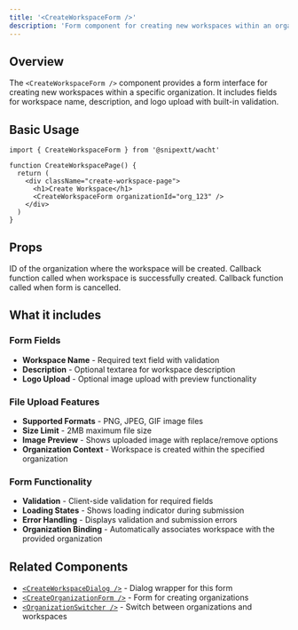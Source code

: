 ```yaml
---
title: '<CreateWorkspaceForm />'
description: 'Form component for creating new workspaces within an organization'
---
```


## Overview

The `<CreateWorkspaceForm />` component provides a form interface for creating new workspaces within a specific organization. It includes fields for workspace name, description, and logo upload with built-in validation.

## Basic Usage

```tsx
import { CreateWorkspaceForm } from '@snipextt/wacht'

function CreateWorkspacePage() {
  return (
    <div className="create-workspace-page">
      <h1>Create Workspace</h1>
      <CreateWorkspaceForm organizationId="org_123" />
    </div>
  )
}
```

## Props

<ParamField path="organizationId" type="string" required>
  ID of the organization where the workspace will be created.
</ParamField>

<ParamField path="onSuccess" type="function" optional>
  Callback function called when workspace is successfully created.
</ParamField>

<ParamField path="onCancel" type="function" optional>
  Callback function called when form is cancelled.
</ParamField>

## What it includes

### Form Fields
- **Workspace Name** - Required text field with validation
- **Description** - Optional textarea for workspace description
- **Logo Upload** - Optional image upload with preview functionality

### File Upload Features
- **Supported Formats** - PNG, JPEG, GIF image files
- **Size Limit** - 2MB maximum file size
- **Image Preview** - Shows uploaded image with replace/remove options
- **Organization Context** - Workspace is created within the specified organization

### Form Functionality
- **Validation** - Client-side validation for required fields
- **Loading States** - Shows loading indicator during submission
- **Error Handling** - Displays validation and submission errors
- **Organization Binding** - Automatically associates workspace with the provided organization

## Related Components

- [`<CreateWorkspaceDialog />`](/components/create-workspace-dialog) - Dialog wrapper for this form
- [`<CreateOrganizationForm />`](/components/create-organization-form) - Form for creating organizations
- [`<OrganizationSwitcher />`](/components/organization-switcher) - Switch between organizations and workspaces